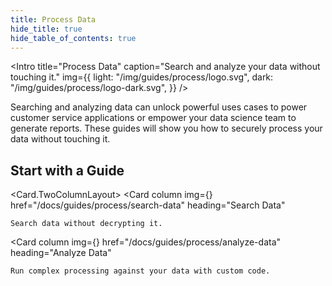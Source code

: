```yaml
---
title: Process Data
hide_title: true
hide_table_of_contents: true
---
```



<Intro
  title="Process Data"
  caption="Search and analyze your data without touching it."
  img={{
    light: "/img/guides/process/logo.svg",
    dark: "/img/guides/process/logo-dark.svg",
  }}
/>

Searching and analyzing data can unlock powerful uses cases to power customer service applications or empower your data science team to generate reports. These guides will show you how to securely process your data without touching it.

## Start with a Guide

<Card.TwoColumnLayout>
  <Card
    column
    img={<Process />}
    href="/docs/guides/process/search-data"
    heading="Search Data"
  >
    Search data without decrypting it.
  </Card>

  <Card
    column
    img={<Process />}
    href="/docs/guides/process/analyze-data"
    heading="Analyze Data"
  >
    Run complex processing against your data with custom code.
  </Card>
</Card.TwoColumnLayout>